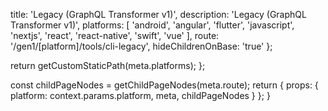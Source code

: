 
  title: 'Legacy (GraphQL Transformer v1)',
  description: 'Legacy (GraphQL Transformer v1)',
  platforms: [
    'android',
    'angular',
    'flutter',
    'javascript',
    'nextjs',
    'react',
    'react-native',
    'swift',
    'vue'
  ],
  route: '/gen1/[platform]/tools/cli-legacy',
  hideChildrenOnBase: 'true'
};

  return getCustomStaticPath(meta.platforms);
};

  const childPageNodes = getChildPageNodes(meta.route);
  return {
    props: {
      platform: context.params.platform,
      meta,
      childPageNodes
    }
  };
}

<Overview childPageNodes={props.childPageNodes} />
